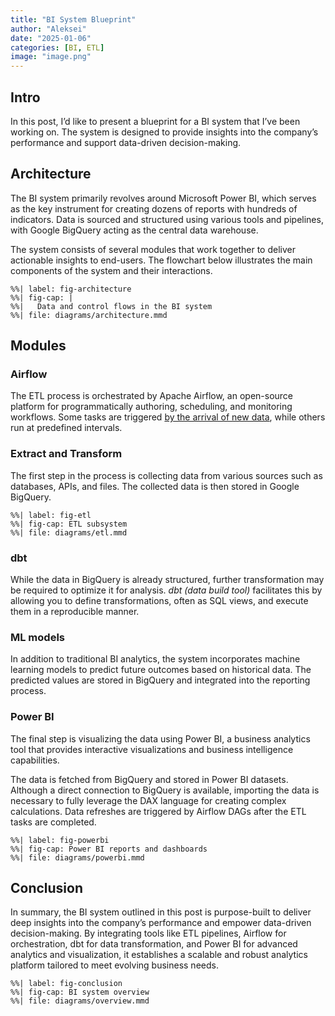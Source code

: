 ```yaml
---
title: "BI System Blueprint"
author: "Aleksei"
date: "2025-01-06"
categories: [BI, ETL]
image: "image.png"
---
```


## Intro

In this post, I’d like to present a blueprint for a BI system that I’ve been working on. The system is designed to provide insights into the company’s performance and support data-driven decision-making.

## Architecture

The BI system primarily revolves around Microsoft Power BI, which serves as the key instrument for creating dozens of reports with hundreds of indicators. Data is sourced and structured using various tools and pipelines, with Google BigQuery acting as the central data warehouse.

The system consists of several modules that work together to deliver actionable insights to end-users. The flowchart below illustrates the main components of the system and their interactions.


```mermaid
%%| label: fig-architecture
%%| fig-cap: |
%%|   Data and control flows in the BI system
%%| file: diagrams/architecture.mmd

```

## Modules

### Airflow

The ETL process is orchestrated by Apache Airflow, an open-source platform for programmatically authoring, scheduling, and monitoring workflows. Some tasks are triggered [by the arrival of
new data](../20241105-airflow-filesensor/), while others run at predefined intervals.

### Extract and Transform

The first step in the process is collecting data from various sources such as databases, APIs, and files. The collected data is then stored in Google BigQuery.


```mermaid
%%| label: fig-etl
%%| fig-cap: ETL subsystem
%%| file: diagrams/etl.mmd

```

### dbt

While the data in BigQuery is already structured, further transformation may be required to optimize it for analysis. *dbt (data build tool)* facilitates this by allowing you to define transformations, often as SQL views, and execute them in a reproducible manner.

### ML models

In addition to traditional BI analytics, the system incorporates machine learning models to predict future outcomes based on historical data. The predicted values are stored in BigQuery and integrated into the reporting process.



### Power BI

The final step is visualizing the data using Power BI, a business analytics tool that provides interactive visualizations and business intelligence capabilities.

The data is fetched from BigQuery and stored in Power BI datasets. Although a direct connection to BigQuery is available, importing the data is necessary to fully leverage the DAX language for creating complex calculations. Data refreshes are triggered by Airflow DAGs after the ETL tasks are completed.



```mermaid
%%| label: fig-powerbi
%%| fig-cap: Power BI reports and dashboards
%%| file: diagrams/powerbi.mmd

```

## Conclusion

In summary, the BI system outlined in this post is purpose-built to deliver deep insights into the company’s performance and empower data-driven decision-making. By integrating tools like ETL pipelines, Airflow for orchestration, dbt for data transformation, and Power BI for advanced analytics and visualization, it establishes a scalable and robust analytics platform tailored to meet evolving business needs.

```mermaid
%%| label: fig-conclusion
%%| fig-cap: BI system overview
%%| file: diagrams/overview.mmd

```
